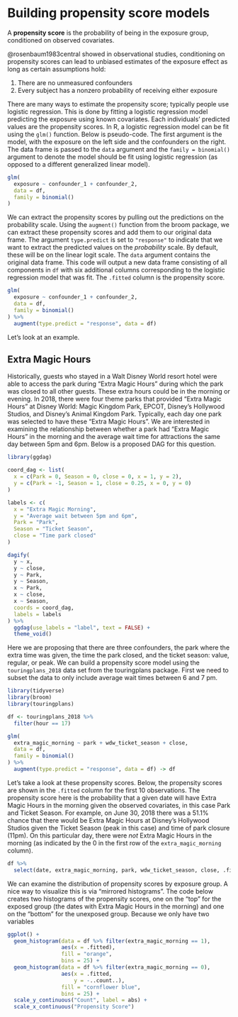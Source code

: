 # Building propensity score models

:::def-box
A **propensity score** is the probability of being in the exposure group, conditioned on observed covariates.
:::

@rosenbaum1983central showed in observational studies, conditioning on propensity scores can lead to unbiased estimates of the exposure effect as long as certain assumptions hold:

1. There are no unmeasured confounders
2. Every subject has a nonzero probability of receiving either exposure

There are many ways to estimate the propensity score; typically people use logistic regression. This is done by fitting a logistic regression model predicting the exposure using known covariates. Each individuals' predicted values are the propensity scores. In R, a logistic regression model can be fit using the `glm()` function. Below is pseudo-code. The first argument is the model, with the exposure on the left side and the confounders on the right. The data frame is passed to the `data` argument and the `family = binomial()` argument to denote the model should be fit using logistic regression (as opposed to a different generalized linear model).

```r
glm(
  exposure ~ confounder_1 + confounder_2, 
  data = df,
  family = binomial()
)
```

We can extract the propensity scores by pulling out the predictions on the probability scale. Using the `augment()` function from the broom package, we can extract these propensity scores and add them to our original data frame. The argument `type.predict` is set to `"response"` to indicate that we want to extract the predicted values on the *probability* scale. By default, these will be on the linear logit scale. The `data` argument contains the original data frame. This code will output a new data frame consisting of all components in `df` with six additional columns corresponding to the logistic regression model that was fit. The `.fitted` column is the propensity score.

```r
glm(
  exposure ~ confounder_1 + confounder_2, 
  data = df,
  family = binomial()
) %>%
  augment(type.predict = "response", data = df)
```

Let's look at an example. 

## Extra Magic Hours

Historically, guests who stayed in a Walt Disney World resort hotel were able to access the park during "Extra Magic Hours" during which the park was closed to all other guests. These extra hours could be in the morning or evening. In 2018, there were four theme parks that provided "Extra Magic Hours" at Disney World: Magic Kingdom Park, EPCOT, Disney's Hollywood Studios, and Disney's Animal Kingdom Park. Typically, each day one park was selected to have these "Extra Magic Hours". We are interested in examining the relationship between whether a park had "Extra Magic Hours" in the morning and the average wait time for attractions the same day between 5pm and 6pm. Below is a proposed DAG for this question.

```r
library(ggdag)

coord_dag <- list(
  x = c(Park = 0, Season = 0, close = 0, x = 1, y = 2),
  y = c(Park = -1, Season = 1, close = 0.25, x = 0, y = 0)
)

labels <- c(
  x = "Extra Magic Morning",
  y = "Average wait between 5pm and 6pm",
  Park = "Park",
  Season = "Ticket Season",
  close = "Time park closed"
)

dagify(
  y ~ x,
  y ~ close,
  y ~ Park,
  y ~ Season,
  x ~ Park,
  x ~ close,
  x ~ Season,
  coords = coord_dag,
  labels = labels
) %>%
  ggdag(use_labels = "label", text = FALSE) + 
  theme_void()
```

Here we are proposing that there are three confounders, the park where the extra time was given, the time the park closed, and the ticket season: value, regular, or peak. We can build a propensity score model using the `touringplans_2018` data set from the touringplans package. First we need to subset the data to only include average wait times between 6 and 7 pm.

```r
library(tidyverse)
library(broom)
library(touringplans)

df <- touringplans_2018 %>%
  filter(hour == 17)

glm(
  extra_magic_morning ~ park + wdw_ticket_season + close,
  data = df,
  family = binomial()
) %>% 
  augment(type.predict = "response", data = df) -> df
```

Let's take a look at these propensity scores. Below, the propensity scores are shown in the `.fitted` column for the first 10 observations. The propensity score here is the probability that a given date will have Extra Magic Hours in the morning given the observed covariates, in this case Park and Ticket Season. For example, on June 30, 2018 there was a 51.1\% chance that there would be Extra Magic Hours at Disney's Hollywood Studios given the Ticket Season (peak in this case) and time of park closure (11pm). On this particular day, there were *not* Extra Magic Hours in the morning (as indicated by the 0 in the first row of the `extra_magic_morning` column). 

```r
df %>%
  select(date, extra_magic_morning, park, wdw_ticket_season, close, .fitted)
```
We can examine the distribution of propensity scores by exposure group. A nice way to visualize this is via "mirrored histograms". The code below creates two histograms of the propensity scores, one on the "top" for the exposed group (the dates with Extra Magic Hours in the morning) and one on the "bottom" for the unexposed group. Because we only have two variables

```r
ggplot() +
  geom_histogram(data = df %>% filter(extra_magic_morning == 1), 
                 aes(x = .fitted),
                 fill = "orange", 
                 bins = 25) + 
  geom_histogram(data = df %>% filter(extra_magic_morning == 0), 
                 aes(x = .fitted, 
                     y = -..count..), 
                 fill = "cornflower blue",
                 bins = 25) +
  scale_y_continuous("Count", label = abs) + 
  scale_x_continuous("Propensity Score")
```

